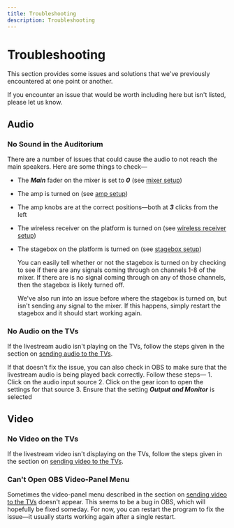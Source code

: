```yaml
---
title: Troubleshooting
description: Troubleshooting
---
```



# Troubleshooting

This section provides some issues and solutions that we've previously encountered at one point or another.

<Callout>
    If you encounter an issue that would be worth including here but isn't listed, please let us know.
</Callout>

## Audio

### No Sound in the Auditorium

There are a number of issues that could cause the audio to not reach the main speakers. Here are some things to check—

 - The ***Main*** fader on the mixer is set to ***0*** (see [mixer setup](/soundbooth_checklist/equipment_setup#mixer))
 - The amp is turned on (see [amp setup](/soundbooth_checklist/equipment_setup#amp))
 - The amp knobs are at the correct positions—both at ***3*** clicks from the left
 - The wireless receiver on the platform is turned on (see [wireless receiver setup](/soundbooth_checklist/equipment_setup#wireless-receiver))
 - The stagebox on the platform is turned on (see [stagebox setup](/soundbooth_checklist/equipment_setup#stagebox))
    
    You can easily tell whether or not the stagebox is turned on by checking to see if there are any signals coming through on channels 1-8 of the mixer. If there are is no signal coming through on any of those channels, then the stagebox is likely turned off.

    We've also run into an issue before where the stagebox is turned on, but isn't sending any signal to the mixer. If this happens, simply restart the stagebox and it should start working again.

### No Audio on the TVs

If the livestream audio isn't playing on the TVs, follow the steps given in the section on [sending audio to the TVs](/soundbooth_checklist/computer_preparation#send-audio-to-tvs).

If that doesn't fix the issue, you can also check in OBS to make sure that the livestream audio is being played back correctly. Follow these steps—
    1. Click on the audio input source
    2. Click on the gear icon to open the settings for that source
    3. Ensure that the setting ***Output and Monitor*** is selected

## Video

### No Video on the TVs

If the livestream video isn't displaying on the TVs, follow the steps given in the section on [sending video to the TVs](/soundbooth_checklist/computer_preparation#send-video-to-tvs).

### Can't Open OBS Video-Panel Menu

Sometimes the video-panel menu described in the section on [sending video to the TVs](/soundbooth_checklist/computer_preparation#send-video-to-tvs) doesn't appear. This seems to be a bug in OBS, which will hopefully be fixed someday. For now, you can restart the program to fix the issue—it usually starts working again after a single restart.